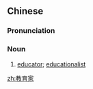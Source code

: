 ==Chinese==
{{zh-forms|type=21}}

===Pronunciation===
{{zh-pron
|m=jiàoyùjiā
|c=gaau3 juk6 gaa1
|mn=kàu-io̍k-ka
|cat=n
}}

===Noun===
{{zh-noun}}

# [[educator]]; [[educationalist]]

[[zh:教育家]]